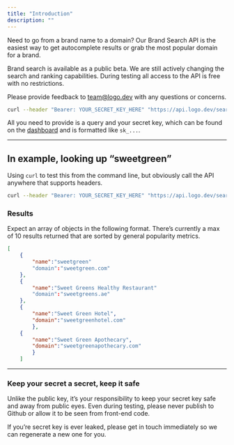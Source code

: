 ```yaml
---
title: "Introduction"
description: ""
---
```


Need to go from a brand name to a domain? Our Brand Search API is the easiest way to get autocomplete results or grab the most popular domain for a brand.

<Warning>

Brand search is available as a public beta. We are still actively changing the search and ranking capabilities. During testing all access to the API is free with no restrictions.

Please provide feedback to [team@logo.dev](mailto:team@logo.dev?subject=Brand%20Search) with any questions or concerns.

</Warning>

```bash
curl --header "Bearer: YOUR_SECRET_KEY_HERE" "https://api.logo.dev/search?q=QUERY"
```

All you need to provide is a query and your secret key, which can be found on the [dashboard](https://www.logo.dev/dashboard) and is formatted like `sk_...`.

---

## In example, looking up “sweetgreen”

Using `curl` to test this from the command line, but obviously call the API anywhere that supports headers.

```bash
curl --header "Bearer: YOUR_SECRET_KEY_HERE" "https://api.logo.dev/search?q=sweetgreen"
```

### Results

Expect an array of objects in the following format. There’s currently a max of 10 results returned that are sorted by general popularity metrics.

```json
[
	{
		"name":"sweetgreen"
		"domain":"sweetgreen.com"
	},
	{
		"name":"Sweet Greens Healthy Restaurant"
		"domain":"sweetgreens.ae"
	},
	{
		"name":"Sweet Green Hotel",
		"domain":"sweetgreenhotel.com"
		},
	{
		"name":"Sweet Green Apothecary",
		"domain":"sweetgreenapothecary.com"
		}
	]
```

---

### Keep your secret a secret, keep it safe

Unlike the public key, it’s your responsibility to keep your secret key safe and away from public eyes. Even during testing, please never publish to Github or allow it to be seen from front-end code.

If you’re secret key is ever leaked, please get in touch immediately so we can regenerate a new one for you.
